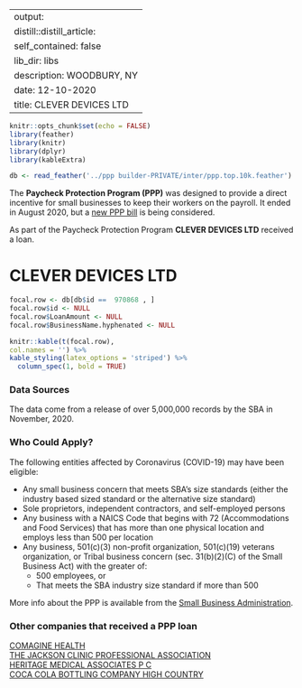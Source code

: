 
---
output:
  distill::distill_article:
    self_contained: false
    lib_dir: libs
description: WOODBURY, NY 
date: 12-10-2020
title: CLEVER DEVICES LTD 
---




```r
knitr::opts_chunk$set(echo = FALSE)
library(feather)
library(knitr)
library(dplyr)
library(kableExtra)

db <- read_feather('../ppp builder-PRIVATE/inter/ppp.top.10k.feather')

```



The **Paycheck Protection Program (PPP)** was designed to provide a direct incentive for small businesses to keep their workers on the payroll. It ended in August 2020, but a [new PPP bill](https://thehill.com/policy/finance/529092-bipartisan-support-for-new-ppp-loans-gains-momentum-in-congress) is being considered.

As part of the Paycheck Protection Program **CLEVER DEVICES LTD** received a loan.


# CLEVER DEVICES LTD 

```r
focal.row <- db[db$id ==  970868 , ]
focal.row$id <- NULL
focal.row$LoanAmount <- NULL
focal.row$BusinessName.hyphenated <- NULL

knitr::kable(t(focal.row), 
col.names = '') %>%
kable_styling(latex_options = 'striped') %>%
  column_spec(1, bold = TRUE)


```

### Data Sources

The data come from a release of over 5,000,000 records by the SBA in November, 2020.


### Who Could Apply?

The following entities affected by Coronavirus (COVID-19) may have been eligible:

+ Any small business concern that meets SBA’s size standards (either the industry based sized standard or the alternative size standard)
+ Sole proprietors, independent contractors, and self-employed persons
+ Any business with a NAICS Code that begins with 72 (Accommodations and Food Services) that has more than one physical location and employs less than 500 per location
+ Any business, 501(c)(3) non-profit organization, 501(c)(19) veterans organization, or Tribal business concern (sec. 31(b)(2)(C) of the Small Business Act) with the greater of:
  + 500 employees, or 
  + That meets the SBA industry size standard if more than 500


More info about the PPP is available from the [Small Business Administration](https://www.sba.gov/funding-programs/loans/coronavirus-relief-options/paycheck-protection-program).

 
### Other companies that received a PPP loan 
   
 [COMAGINE HEALTH](/Paycheck-Protection-Program/1010152-COMAGINE-HEALTH) <br> [THE JACKSON CLINIC PROFESSIONAL ASSOCIATION](/Paycheck-Protection-Program/4623756-THE-JACKSON-CLINIC-PROFESSIONAL-ASSOCIATION) <br> [HERITAGE MEDICAL ASSOCIATES P C](/Paycheck-Protection-Program/2023551-HERITAGE-MEDICAL-ASSOCIATES-P-C) <br> [COCA COLA BOTTLING COMPANY HIGH COUNTRY](/Paycheck-Protection-Program/990575-COCA-COLA-BOTTLING-COMPANY-HIGH-COUNTRY) <br>